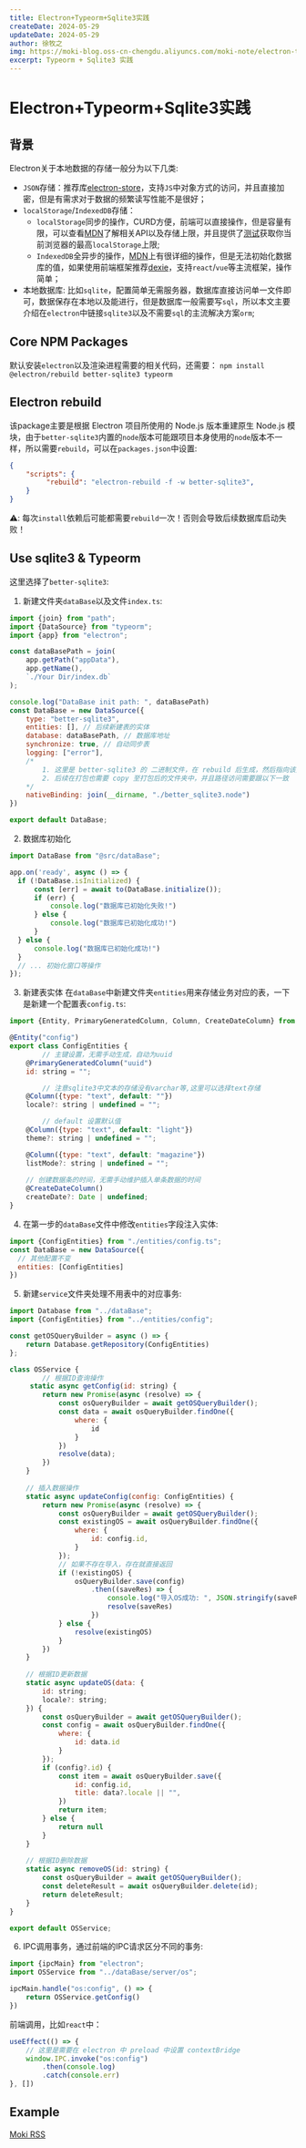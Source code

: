 ```yaml
---
title: Electron+Typeorm+Sqlite3实践
createDate: 2024-05-29
updateDate: 2024-05-29
author: 徐牧之
img: https://moki-blog.oss-cn-chengdu.aliyuncs.com/moki-note/electron-typeorm.png
excerpt: Typeorm + Sqlite3 实践
---
```


# Electron+Typeorm+Sqlite3实践

## 背景

Electron关于本地数据的存储一般分为以下几类:

+ `JSON`存储：推荐库[electron-store](https://github.com/sindresorhus/electron-store#readme)，支持`JS`中对象方式的访问，并且直接加密，但是有需求对于数据的频繁读写性能不是很好；
+ `localStorage`/`IndexedDB`存储：
	+ `localStorage`同步的操作，CURD方便，前端可以直接操作，但是容量有限，可以查看[MDN](https://developer.mozilla.org/zh-CN/docs/Web/API/Web_Storage_API/Using_the_Web_Storage_API#%E6%B5%8F%E8%A7%88%E5%99%A8%E5%85%BC%E5%AE%B9%E6%80%A7)了解相关API以及存储上限，并且提供了[测试](http://dev-test.nemikor.com/web-storage/support-test/)获取你当前浏览器的最高`localStorage`上限;
	+ `IndexedDB`全异步的操作，[MDN](https://developer.mozilla.org/zh-CN/docs/Web/API/IndexedDB_API)上有很详细的操作，但是无法初始化数据库的值，如果使用前端框架推荐[dexie](https://dexie.org/)，支持`react`/`vue`等主流框架，操作简单；
+ 本地数据库: 比如`sqlite`，配置简单无需服务器，数据库直接访问单一文件即可，数据保存在本地以及能进行，但是数据库一般需要写`sql`，所以本文主要介绍在`electron`中链接`sqlite3`以及不需要`sql`的主流解决方案`orm`;

## Core NPM Packages
默认安装`electron`以及渲染进程需要的相关代码，还需要：
`npm install @electron/rebuild better-sqlite3 typeorm`

## Electron rebuild
该package主要是根据 Electron 项目所使用的 Node.js 版本重建原生 Node.js 模块，由于`better-sqlite3`内置的`node`版本可能跟项目本身使用的`node`版本不一样，所以需要`rebuild`，可以在`packages.json`中设置:
```json
{
	"scripts": {
		 "rebuild": "electron-rebuild -f -w better-sqlite3",
	}
}
```
⚠️: 每次`install`依赖后可能都需要`rebuild`一次！否则会导致后续数据库启动失败！

## Use sqlite3 & Typeorm
这里选择了`better-sqlite3`:
1. 新建文件夹`dataBase`以及文件`index.ts`:
```javascript
import {join} from "path";
import {DataSource} from "typeorm";
import {app} from "electron";

const dataBasePath = join(
    app.getPath("appData"),
    app.getName(),
    `./Your Dir/index.db`
);

console.log("DataBase init path: ", dataBasePath)
const DataBase = new DataSource({
    type: "better-sqlite3",
    entities: [], // 后续新建表的实体
    database: dataBasePath, // 数据库地址
    synchronize: true, // 自动同步表
    logging: ["error"],
    /* 
    	1. 这里是 better-sqlite3 的 二进制文件，在 rebuild 后生成，然后指向该文件；
    	2. 后续在打包也需要 copy 至打包后的文件夹中，并且路径访问需要跟以下一致
    */
    nativeBinding: join(__dirname, "./better_sqlite3.node")
})

export default DataBase;
```
2. 数据库初始化
```javascript
import DataBase from "@src/dataBase";

app.on('ready', async () => {
  if (!DataBase.isInitialized) {
      const [err] = await to(DataBase.initialize());
      if (err) {
          console.log("数据库已初始化失败!")
      } else {
          console.log("数据库已初始化成功!")
      }
  } else {
      console.log("数据库已初始化成功!")
  }
  // ... 初始化窗口等操作
});
```
3. 新建表实体
在`dataBase`中新建文件夹`entities`用来存储业务对应的表，一下是新建一个配置表`config.ts`:

```javascript
import {Entity, PrimaryGeneratedColumn, Column, CreateDateColumn} from "typeorm";

@Entity("config")
export class ConfigEntities {
		// 主键设置，无需手动生成，自动为uuid
    @PrimaryGeneratedColumn("uuid")
    id: string = "";

		// 注意sqlite3中文本的存储没有varchar等,这里可以选择text存储
    @Column({type: "text", default: ""})
    locale?: string | undefined = "";

		// default 设置默认值
    @Column({type: "text", default: "light"})
    theme?: string | undefined = "";

    @Column({type: "text", default: "magazine"})
    listMode?: string | undefined = "";
    
    // 创建数据条的时间，无需手动维护插入单条数据的时间
    @CreateDateColumn()
    createDate?: Date | undefined;
}
```

4. 在第一步的`dataBase`文件中修改`entities`字段注入实体:
```javascript
import {ConfigEntities} from "./entities/config.ts";
const DataBase = new DataSource({
  // 其他配置不变
  entities: [ConfigEntities]
})
```
5. 新建`service`文件夹处理不用表中的对应事务:
```javascript
import Database from "../dataBase";
import {ConfigEntities} from "../entities/config";

const getOSQueryBuilder = async () => {
    return Database.getRepository(ConfigEntities)
};

class OSService {
		// 根据ID查询操作
     static async getConfig(id: string) {
        return new Promise(async (resolve) => {
            const osQueryBuilder = await getOSQueryBuilder();
            const data = await osQueryBuilder.findOne({
                where: {
                    id
                }
            })
            resolve(data);
        })
    }
    
    // 插入数据操作
    static async updateConfig(config: ConfigEntities) {
        return new Promise(async (resolve) => {
            const osQueryBuilder = await getOSQueryBuilder();
            const existingOS = await osQueryBuilder.findOne({
                where: {
                    id: config.id,
                }
            });
            // 如果不存在导入，存在就直接返回
            if (!existingOS) {
                osQueryBuilder.save(config)
                    .then((saveRes) => {
                        console.log("导入OS成功: ", JSON.stringify(saveRes))
                        resolve(saveRes)
                    })
            } else {
                resolve(existingOS)
            }
        })
    }
    
    // 根据ID更新数据
    static async updateOS(data: {
        id: string;
        locale?: string;
    }) {
        const osQueryBuilder = await getOSQueryBuilder();
        const config = await osQueryBuilder.findOne({
            where: {
                id: data.id
            }
        });
        if (config?.id) {
            const item = await osQueryBuilder.save({
                id: config.id,
                title: data?.locale || "",
            })
            return item;
        } else {
            return null
        }
    }
    
    // 根据ID删除数据
    static async removeOS(id: string) {
        const osQueryBuilder = await getOSQueryBuilder();
        const deleteResult = await osQueryBuilder.delete(id);
        return deleteResult;
    }
}

export default OSService;
```
6. IPC调用事务，通过前端的IPC请求区分不同的事务:
```javascript
import {ipcMain} from "electron";
import OSService from "../dataBase/server/os";

ipcMain.handle("os:config", () => {
    return OSService.getConfig()
})
```
前端调用，比如`react`中：
```javascript
useEffect(() => {
	// 这里是需要在 electron 中 preload 中设置 contextBridge
	window.IPC.invoke("os:config")
		.then(console.log)
		.catch(console.err)
}, [])
```

## Example
[Moki RSS](https://github.com/ClearLuvMoki/Moki-RSS)